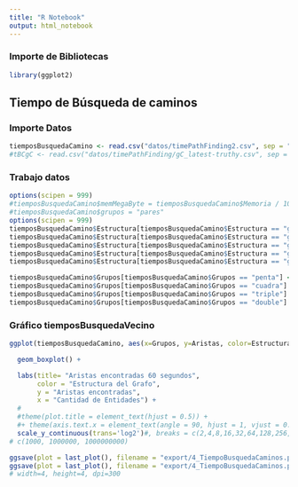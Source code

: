 ```yaml
---
title: "R Notebook"
output: html_notebook
---
```



### Importe de Bibliotecas

```r
library(ggplot2)
```

## Tiempo de Búsqueda de caminos

### Importe Datos

```r
tiemposBusquedaCamino <- read.csv("datos/timePathFinding2.csv", sep = ";")
#tBCgC <- read.csv("datos/timePathFinding/gC_latest-truthy.csv", sep = ";")
```

### Trabajo datos

```r
options(scipen = 999)
#tiemposBusquedaCamino$memMegaByte = tiemposBusquedaCamino$Memoria / 1000000
#tiemposBusquedaCamino$grupos = "pares"
options(scipen = 999)
tiemposBusquedaCamino$Estructura[tiemposBusquedaCamino$Estructura == "graphGt"] <- "Objetos de Java"
tiemposBusquedaCamino$Estructura[tiemposBusquedaCamino$Estructura == "graphComp"] <- "Comprimido con índices"
tiemposBusquedaCamino$Estructura[tiemposBusquedaCamino$Estructura == "graphCompDense"] <- "Comprimido"
tiemposBusquedaCamino$Estructura[tiemposBusquedaCamino$Estructura == "graphNativeFull"] <- "Arreglos nativos con índices"
tiemposBusquedaCamino$Estructura[tiemposBusquedaCamino$Estructura == "graphNativeFullDense"] <- "Arreglos nativos"

tiemposBusquedaCamino$Grupos[tiemposBusquedaCamino$Grupos == "penta"] <- "5"
tiemposBusquedaCamino$Grupos[tiemposBusquedaCamino$Grupos == "cuadra"] <- "4"
tiemposBusquedaCamino$Grupos[tiemposBusquedaCamino$Grupos == "triple"] <- "3"
tiemposBusquedaCamino$Grupos[tiemposBusquedaCamino$Grupos == "double"] <- "2"
```

### Gráfico tiemposBusquedaVecino

```r
ggplot(tiemposBusquedaCamino, aes(x=Grupos, y=Aristas, color=Estructura)) + #fill=Estructura

  geom_boxplot() +

  labs(title= "Aristas encontradas 60 segundos",
       color = "Estructura del Grafo",
       y = "Aristas encontradas",
       x = "Cantidad de Entidades") +
  #
  #theme(plot.title = element_text(hjust = 0.5)) +
  #+ theme(axis.text.x = element_text(angle = 90, hjust = 1, vjust = 0.5))
  scale_y_continuous(trans='log2')#, breaks = c(2,4,8,16,32,64,128,256,512,1024,2048,4096))
# c(1000, 1000000, 1000000000)

ggsave(plot = last_plot(), filename = "export/4_TiempoBusquedaCaminos.png", width=8, height=5, dpi=300)
ggsave(plot = last_plot(), filename = "export/4_TiempoBusquedaCaminos.pdf", width=8, height=5, dpi=300)
# width=4, height=4, dpi=300
```

